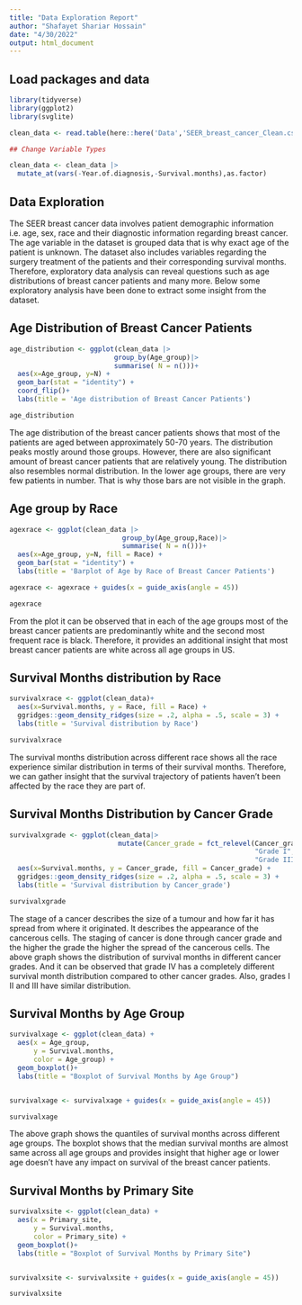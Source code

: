 ```yaml
---
title: "Data Exploration Report"
author: "Shafayet Shariar Hossain"
date: "4/30/2022"
output: html_document
---
```


## Load packages and data

```r

library(tidyverse)
library(ggplot2)
library(svglite)

clean_data <- read.table(here::here('Data','SEER_breast_cancer_Clean.csv'), header = TRUE, sep = ',')

## Change Variable Types

clean_data <- clean_data |>
  mutate_at(vars(-Year.of.diagnosis,-Survival.months),as.factor)

```

## Data Exploration

The SEER breast cancer data involves patient demographic information i.e. age, sex, race and their diagnostic information regarding breast cancer. The age variable in the dataset is grouped data that is why exact age of the patient is unknown. The dataset also includes variables regarding the surgery treatment of the patients and their corresponding survival months. Therefore, exploratory data analysis can reveal questions such as age distributions of breast cancer patients and many more. Below some exploratory analysis have been done to extract some insight from the dataset.

## Age Distribution of Breast Cancer Patients


```r

age_distribution <- ggplot(clean_data |>
                          group_by(Age_group)|>
                          summarise( N = n()))+
  aes(x=Age_group, y=N) + 
  geom_bar(stat = "identity") +
  coord_flip()+
  labs(title = 'Age distribution of Breast Cancer Patients')

age_distribution
```


The age distribution of the breast cancer patients shows that most of the patients are aged between approximately 50-70 years. The distribution peaks mostly around those groups. However, there are also significant amount of breast cancer patients that are relatively young. The distribution also resembles normal distribution. In the lower age groups, there are very few patients in number. That is why those bars are not visible in the graph. 

## Age group by Race


```r

agexrace <- ggplot(clean_data |>
                            group_by(Age_group,Race)|>
                            summarise( N = n()))+
  aes(x=Age_group, y=N, fill = Race) + 
  geom_bar(stat = "identity") +
  labs(title = 'Barplot of Age by Race of Breast Cancer Patients')

agexrace <- agexrace + guides(x = guide_axis(angle = 45))

agexrace


```


From the plot it can be observed that in each of the age groups most of the breast cancer patients are predominantly white and the second most frequent race is black. Therefore, it provides an additional insight that most breast cancer patients are white across all age groups in US.


## Survival Months distribution by Race

```r
survivalxrace <- ggplot(clean_data)+
  aes(x=Survival.months, y = Race, fill = Race) + 
  ggridges::geom_density_ridges(size = .2, alpha = .5, scale = 3) +
  labs(title = 'Survival distribution by Race')

survivalxrace
```


The survival months distribution across different race shows all the race experience similar distribution in terms of their survival months. Therefore, we can gather insight that the survival trajectory of patients haven't been affected by the race they are part of. 

## Survival Months Distribution by Cancer Grade

```r
survivalxgrade <- ggplot(clean_data|>
                           mutate(Cancer_grade = fct_relevel(Cancer_grade,
                                                             "Grade I", "Grade II",
                                                             "Grade III", "Grade IV")))+
  aes(x=Survival.months, y = Cancer_grade, fill = Cancer_grade) + 
  ggridges::geom_density_ridges(size = .2, alpha = .5, scale = 3) +
  labs(title = 'Survival distribution by Cancer_grade')

survivalxgrade
```

The stage of a cancer describes the size of a tumour and how far it has spread from where it originated. It describes the appearance of the cancerous cells. The staging of cancer is done through cancer grade and the higher the grade the higher the spread of the cancerous cells. The above graph shows the distribution of survival months in different cancer grades. And it can be observed that grade IV has a completely different survival month distribution compared to other cancer grades. Also, grades I II and III have similar distribution. 

## Survival Months by Age Group

```r
survivalxage <- ggplot(clean_data) +
  aes(x = Age_group,
      y = Survival.months,
      color = Age_group) +
  geom_boxplot()+
  labs(title = "Boxplot of Survival Months by Age Group")


survivalxage <- survivalxage + guides(x = guide_axis(angle = 45))

survivalxage
```


The above graph shows the quantiles of survival months across different age groups. The boxplot shows that the median survival months are almost same across all age groups and provides insight that higher age or lower age doesn't have any impact on survival of the breast cancer patients. 


## Survival Months by Primary Site

```r
survivalxsite <- ggplot(clean_data) +
  aes(x = Primary_site,
      y = Survival.months,
      color = Primary_site) +
  geom_boxplot()+
  labs(title = "Boxplot of Survival Months by Primary Site")


survivalxsite <- survivalxsite + guides(x = guide_axis(angle = 45))

survivalxsite
```


